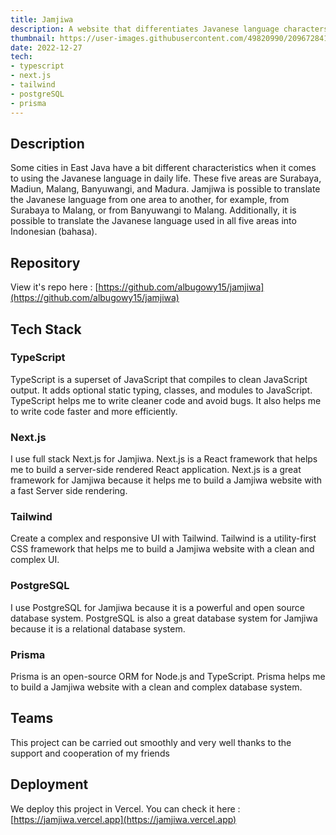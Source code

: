 ```yaml
---
title: Jamjiwa
description: A website that differentiates Javanese language characters in the East Java region
thumbnail: https://user-images.githubusercontent.com/49820990/209672841-6516536b-bad0-400f-8a7a-65bce3d9976d.png
date: 2022-12-27
tech:
- typescript
- next.js
- tailwind
- postgreSQL
- prisma
---
```



## Description

Some cities in East Java have a bit different characteristics when it comes to using the Javanese language in daily life. These five areas are Surabaya, Madiun, Malang, Banyuwangi, and Madura. Jamjiwa is possible to translate the Javanese language from one area to another, for example, from Surabaya to Malang, or from Banyuwangi to Malang. Additionally, it is possible to translate the Javanese language used in all five areas into Indonesian (bahasa).

## Repository

View it's repo here : [https://github.com/albugowy15/jamjiwa](https://github.com/albugowy15/jamjiwa)

## Tech Stack

### TypeScript

TypeScript is a superset of JavaScript that compiles to clean JavaScript output. It adds optional static typing, classes, and modules to JavaScript. TypeScript helps me to write cleaner code and avoid bugs. It also helps me to write code faster and more efficiently.

### Next.js

I use full stack Next.js for Jamjiwa. Next.js is a React framework that helps me to build a server-side rendered React application. Next.js is a great framework for Jamjiwa because it helps me to build a Jamjiwa website with a fast Server side rendering.

### Tailwind

Create a complex and responsive UI with Tailwind. Tailwind is a utility-first CSS framework that helps me to build a Jamjiwa website with a clean and complex UI.

### PostgreSQL

I use PostgreSQL for Jamjiwa because it is a powerful and open source database system. PostgreSQL is also a great database system for Jamjiwa because it is a relational database system.

### Prisma

Prisma is an open-source ORM for Node.js and TypeScript. Prisma helps me to build a Jamjiwa website with a clean and complex database system.

## Teams

This project can be carried out smoothly and very well thanks to the support and cooperation of my friends

<div className="flex justify-center gap-3 flex-wrap not-prose">
  <CreditBadge
    img="https://github.com/masnurrm.png"
    username="masnurrm"
    url="https://github.com/masnurrm"
  />
  <CreditBadge
    img="https://github.com/angelaoryza.png"
    username="angelaoryza"
    url="https://github.com/angelaoryza"
  />
  <CreditBadge
    img="https://github.com/farroshsy.png"
    username="farroshsy"
    url="https://github.com/farroshsy"
  />
  <CreditBadge
    img="https://github.com/mail2418.png"
    username="mail2418"
    url="https://github.com/mail2418"
  />
</div>

## Deployment

We deploy this project in Vercel. You can check it here : [https://jamjiwa.vercel.app](https://jamjiwa.vercel.app)